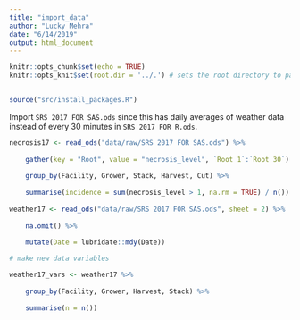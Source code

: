 ```yaml
---
title: "import_data"
author: "Lucky Mehra"
date: "6/14/2019"
output: html_document
---
```


```r
knitr::opts_chunk$set(echo = TRUE)
knitr::opts_knit$set(root.dir = '../.') # sets the root directory to parent directory of the directory 
																				# where this .rmd file lives in
```

```r
source("src/install_packages.R")

```

Import `SRS 2017 FOR SAS.ods` since this has daily averages of weather data instead of every 30 minutes in `SRS 2017 FOR R.ods`.

```r
necrosis17 <- read_ods("data/raw/SRS 2017 FOR SAS.ods") %>% 
	
	gather(key = "Root", value = "necrosis_level", `Root 1`:`Root 30`) %>% 
	
	group_by(Facility, Grower, Stack, Harvest, Cut) %>% 
	
	summarise(incidence = sum(necrosis_level > 1, na.rm = TRUE) / n())
	
weather17 <- read_ods("data/raw/SRS 2017 FOR SAS.ods", sheet = 2) %>% 
	
	na.omit() %>% 
	
	mutate(Date = lubridate::mdy(Date))

# make new data variables

weather17_vars <- weather17 %>% 
	
	group_by(Facility, Grower, Harvest, Stack) %>% 
	
	summarise(n = n())

```